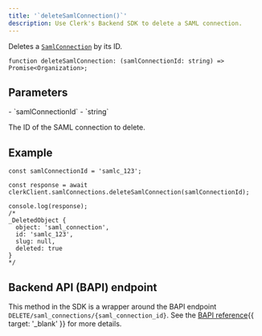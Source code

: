 ```yaml
---
title: '`deleteSamlConnection()`'
description: Use Clerk's Backend SDK to delete a SAML connection.
---
```


Deletes a [`SamlConnection`](/docs/references/backend/types/saml-connection) by its ID.

```tsx {{ prettier: false }}
function deleteSamlConnection: (samlConnectionId: string) => Promise<Organization>;
```

## Parameters

<Properties>
  - `samlConnectionId`
  - `string`

  The ID of the SAML connection to delete.
</Properties>

## Example

```tsx {{ prettier: false }}
const samlConnectionId = 'samlc_123';

const response = await clerkClient.samlConnections.deleteSamlConnection(samlConnectionId);

console.log(response);
/*
_DeletedObject {
  object: 'saml_connection',
  id: 'samlc_123',
  slug: null,
  deleted: true
}
*/
```

## Backend API (BAPI) endpoint

This method in the SDK is a wrapper around the BAPI endpoint `DELETE/saml_connections/{saml_connection_id}`. See the [BAPI reference](/docs/reference/backend-api/tag/SAML-Connections#operation/DeleteSAMLConnection){{ target: '_blank' }} for more details.
